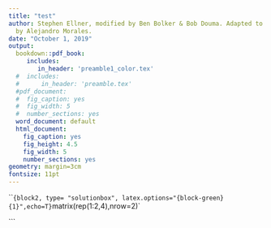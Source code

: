 ```yaml
---
title: "test"
author: Stephen Ellner, modified by Ben Bolker & Bob Douma. Adapted to R Markdown
  by Alejandro Morales. 
date: "October 1, 2019"
output:
  bookdown::pdf_book:
     includes:
        in_header: 'preamble1_color.tex'
  #  includes:
  #      in_header: 'preamble.tex'
  #pdf_document:
  #  fig_caption: yes
  #  fig_width: 5
  #  number_sections: yes
  word_document: default
  html_document:
    fig_caption: yes
    fig_height: 4.5
    fig_width: 5
    number_sections: yes
geometry: margin=3cm
fontsize: 11pt
---
```




```{block2, type= "solutionbox", latex.options="{block-green}{1}",echo=T}
`matrix(rep(1:2,4),nrow=2)`

```

